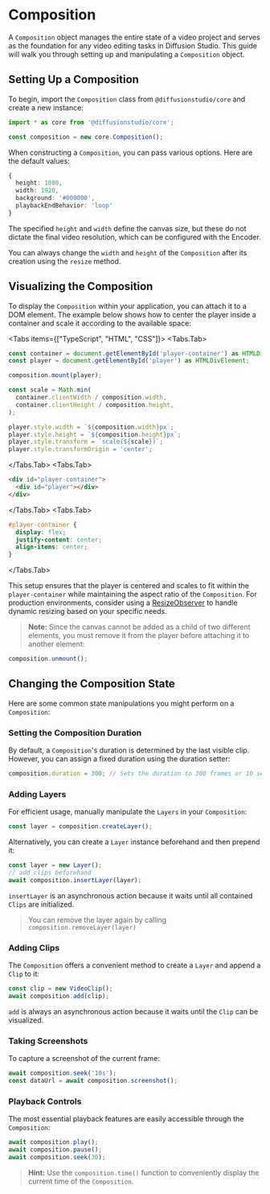 
# Composition

A `Composition` object manages the entire state of a video project and serves as the foundation for any video editing tasks in Diffusion Studio. This guide will walk you through setting up and manipulating a `Composition` object.

## Setting Up a Composition

To begin, import the `Composition` class from `@diffusionstudio/core` and create a new instance:

```typescript
import * as core from '@diffusionstudio/core';

const composition = new core.Composition();
```

When constructing a `Composition`, you can pass various options. Here are the default values:

```typescript
{
  height: 1080,
  width: 1920,
  background: '#000000',
  playbackEndBehavior: 'loop'
}
```

The specified `height` and `width` define the canvas size, but these do not dictate the final video resolution, which can be configured with the Encoder. 

You can always change the `width` and `height` of the `Composition` after its creation using the `resize` method.

## Visualizing the Composition

To display the `Composition` within your application, you can attach it to a DOM element. The example below shows how to center the player inside a container and scale it according to the available space:

<Tabs items={["TypeScript", "HTML", "CSS"]}>
<Tabs.Tab>
```typescript
const container = document.getElementById('player-container') as HTMLDivElement;
const player = document.getElementById('player') as HTMLDivElement;

composition.mount(player);

const scale = Math.min(
  container.clientWidth / composition.width,
  container.clientHeight / composition.height,
);

player.style.width = `${composition.width}px`;
player.style.height = `${composition.height}px`;
player.style.transform = `scale(${scale})`;
player.style.transformOrigin = 'center';
```
</Tabs.Tab>
<Tabs.Tab>
```html
<div id="player-container">
  <div id="player"></div>
</div>
```
</Tabs.Tab>
<Tabs.Tab>
```css
#player-container {
  display: flex;
  justify-content: center;
  align-items: center;
}
```
</Tabs.Tab>
</Tabs>

This setup ensures that the player is centered and scales to fit within the `player-container` while maintaining the aspect ratio of the `Composition`. For production environments, consider using a [ResizeObserver](https://developer.mozilla.org/en-US/docs/Web/API/ResizeObserver) to handle dynamic resizing based on your specific needs.

> **Note:** Since the canvas cannot be added as a child of two different elements, you must remove it from the player before attaching it to another element:
```typescript
composition.unmount();
```

## Changing the Composition State

Here are some common state manipulations you might perform on a `Composition`:

### **Setting the Composition Duration**

By default, a `Composition`'s duration is determined by the last visible clip. However, you can assign a fixed duration using the duration setter:

```typescript
composition.duration = 300; // Sets the duration to 300 frames or 10 seconds
```

### **Adding Layers**

For efficient usage, manually manipulate the `Layers` in your `Composition`:

```typescript
const layer = composition.createLayer();
```

Alternatively, you can create a `Layer` instance beforehand and then prepend it:

```typescript
const layer = new Layer();
// add clips beforehand
await composition.insertLayer(layer);
```

`insertLayer` is an asynchronous action because it waits until all contained `Clips` are initialized.

> You can remove the layer again by calling `composition.removeLayer(layer)`

### **Adding Clips**

The `Composition` offers a convenient method to create a `Layer` and append a `Clip` to it:

```typescript
const clip = new VideoClip();
await composition.add(clip);
```

`add` is always an asynchronous action because it waits until the `Clip` can be visualized.

### **Taking Screenshots**

To capture a screenshot of the current frame:

```typescript
await composition.seek('10s');
const dataUrl = await composition.screenshot();
```

### **Playback Controls**

The most essential playback features are easily accessible through the `Composition`:

```typescript
await composition.play();
await composition.pause();
await composition.seek(30);
```

> **Hint:** Use the `composition.time()` function to conveniently display the current time of the `Composition`.
